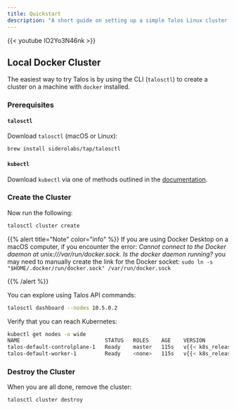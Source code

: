 ```yaml
---
title: Quickstart
description: "A short guide on setting up a simple Talos Linux cluster locally with Docker."
---
```


{{< youtube IO2Yo3N46nk >}}

## Local Docker Cluster

The easiest way to try Talos is by using the CLI (`talosctl`) to create a cluster on a machine with `docker` installed.

### Prerequisites

#### `talosctl`

Download `talosctl` (macOS or Linux):

```bash
brew install siderolabs/tap/talosctl
```

#### `kubectl`

Download `kubectl` via one of methods outlined in the [documentation](https://kubernetes.io/docs/tasks/tools/install-kubectl/).

### Create the Cluster

Now run the following:

```bash
talosctl cluster create
```

{{% alert title="Note" color="info" %}}
If you are using Docker Desktop on a macOS computer, if you encounter the error: *Cannot connect to the Docker daemon at unix:///var/run/docker.sock. Is the docker daemon running?* you may need to manually create the link for the Docker socket:
```sudo ln -s "$HOME/.docker/run/docker.sock" /var/run/docker.sock```

{{% /alert %}}

You can explore using Talos API commands:

```bash
talosctl dashboard --nodes 10.5.0.2
```

Verify that you can reach Kubernetes:

```bash
kubectl get nodes -o wide
NAME                           STATUS   ROLES    AGE    VERSION          INTERNAL-IP   EXTERNAL-IP   OS-IMAGE                 KERNEL-VERSION   CONTAINER-RUNTIME
talos-default-controlplane-1   Ready    master   115s   v{{< k8s_release >}}   10.5.0.2      <none>        Talos ({{< release >}})   <host kernel>    containerd://1.5.5
talos-default-worker-1         Ready    <none>   115s   v{{< k8s_release >}}   10.5.0.3      <none>        Talos ({{< release >}})   <host kernel>    containerd://1.5.5
```

### Destroy the Cluster

When you are all done, remove the cluster:

```bash
talosctl cluster destroy
```
